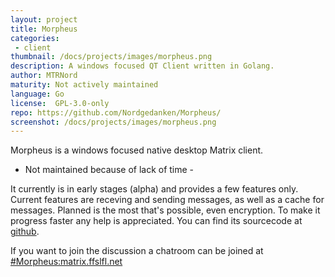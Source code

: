 ```yaml
---
layout: project
title: Morpheus
categories: 
 - client
thumbnail: /docs/projects/images/morpheus.png
description: A windows focused QT Client written in Golang.
author: MTRNord
maturity: Not actively maintained
language: Go
license:  GPL-3.0-only
repo: https://github.com/Nordgedanken/Morpheus/
screenshot: /docs/projects/images/morpheus.png
---
```


Morpheus is a windows focused native desktop Matrix client.

- Not maintained because of lack of time -

It currently is in early stages (alpha) and provides a few features only.
Current features are receving and sending messages, as well as a cache for messages. Planned is the most that's possible, even encryption. To make it progress faster any help is appreciated.
You can find its sourcecode at [github](https://github.com/Nordgedanken/Morpheus/).

If you want to join the discussion a chatroom can be joined at [#Morpheus:matrix.ffslfl.net](https://matrix.to/#/#Morpheus:matrix.ffslfl.net)


